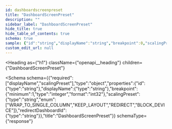 ```yaml
---
id: dashboardscreenpreset
title: "DashboardScreenPreset"
description: ""
sidebar_label: "DashboardScreenPreset"
hide_title: true
hide_table_of_contents: true
schema: true
sample: {"id":"string","displayName":"string","breakpoint":0,"scalingPreset":"WRAP_TO_SINGLE_COLUMN","redirectDashboardId":"string"}
custom_edit_url: null
---
```



<Heading
  as={"h1"}
  className={"openapi__heading"}
  children={"DashboardScreenPreset"}
>
</Heading>





<Schema
  schema={{"required":["displayName","scalingPreset"],"type":"object","properties":{"id":{"type":"string"},"displayName":{"type":"string"},"breakpoint":{"minimum":1,"type":"integer","format":"int32"},"scalingPreset":{"type":"string","enum":["WRAP_TO_SINGLE_COLUMN","KEEP_LAYOUT","REDIRECT","BLOCK_DEVICE"]},"redirectDashboardId":{"type":"string"}},"title":"DashboardScreenPreset"}}
  schemaType={"response"}
>
  
</Schema>
            